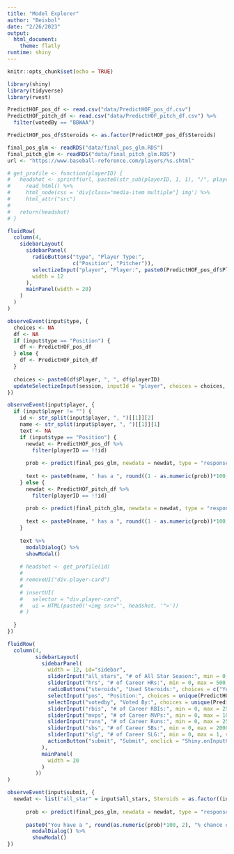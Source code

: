 ```yaml
---
title: "Model Explorer"
author: "Beisbol"
date: "2/26/2023"
output: 
  html_document:
    theme: flatly
runtime: shiny
---
```


```r
knitr::opts_chunk$set(echo = TRUE)

library(shiny)
library(tidyverse)
library(rvest)

PredictHOF_pos_df <- read.csv("data/PredictHOF_pos_df.csv")
PredictHOF_pitch_df <- read.csv("data/PredictHOF_pitch_df.csv") %>%
  filter(votedBy == "BBWAA")

PredictHOF_pos_df$Steroids <- as.factor(PredictHOF_pos_df$Steroids)

final_pos_glm <- readRDS("data/final_pos_glm.RDS")
final_pitch_glm <- readRDS("data/final_pitch_glm.RDS")
url <- "https://www.baseball-reference.com/players/%s.shtml"

# get_profile <- function(playerID) {
#   headshot <- sprintf(url, paste0(str_sub(playerID, 1, 1), "/", playerID)) %>% 
#     read_html() %>% 
#     html_node(css = 'div[class="media-item multiple"] img') %>% 
#     html_attr("src")
#   
#   return(headshot)
# }
```

```r
fluidRow(
  column(4,
    sidebarLayout(
      sidebarPanel(
        radioButtons("type", "Player Type:", 
                     c("Position", "Pitcher")),
        selectizeInput("player", "Player:", paste0(PredictHOF_pos_df$Player, ", ", PredictHOF_pos_df$playerID), selected = character(0)),
        width = 12
      ),
      mainPanel(width = 20)
    )
  )
)

observeEvent(input$type, {
  choices <- NA
  df <- NA
  if (input$type == "Position") {
    df <- PredictHOF_pos_df 
  } else {
    df <- PredictHOF_pitch_df 
  }
  
  choices <- paste0(df$Player, ", ", df$playerID)
  updateSelectizeInput(session, inputId = "player", choices = choices, selected = character(0))
})

observeEvent(input$player, {
  if (input$player != "") {
    id <- str_split(input$player, ", ")[[1]][2]
    name <- str_split(input$player, ", ")[[1]][1]
    text <- NA
    if (input$type == "Position") {
      newdat <- PredictHOF_pos_df %>%
        filter(playerID == !!id)
        
      prob <- predict(final_pos_glm, newdata = newdat, type = "response")
      
      text <- paste0(name, " has a ", round((1 - as.numeric(prob))*100, 2), "% chance of making it to the HoF")
    } else {
      newdat <- PredictHOF_pitch_df %>%
        filter(playerID == !!id)
      
      prob <- predict(final_pitch_glm, newdata = newdat, type = "response")
      
      text <- paste0(name, " has a ", round((1 - as.numeric(prob))*100, 2), "% chance of making it to the HoF")
    }
    
    text %>% 
      modalDialog() %>% 
      showModal()
    
    # headshot <- get_profile(id)
    # 
    # removeUI("div.player-card")
    # 
    # insertUI(
    #   selector = "div.player-card",
    #   ui = HTML(paste0('<img src="', headshot, '">'))
    # )
    
  }
})
```

```r
fluidRow(
  column(4,
         sidebarLayout(
           sidebarPanel(
             width = 12, id="sidebar",
             sliderInput("all_stars", "# of All Star Season:", min = 0, max = 30, value = 5),
             sliderInput("hrs", "# of Career HRs:", min = 0, max = 500, value = 150),
             radioButtons("steroids", "Used Steroids:", choices = c("Yes", "No")),
             selectInput("pos", "Position:", choices = unique(PredictHOF_pos_df$Pos)),
             selectInput("votedby", "Voted By:", choices = unique(PredictHOF_pos_df$votedBy)),
             sliderInput("rbis", "# of Career RBIs:", min = 0, max = 2500, value = 300),
             sliderInput("mvps", "# of Career MVPs:", min = 0, max = 10, value = 2),
             sliderInput("runs", "# of Career Runs:", min = 0, max = 2500, value = 300),
             sliderInput("sbs", "# of Career SBs:", min = 0, max = 2000, value = 500),
             sliderInput("slg", "# of Career SLG:", min = 0, max = 1, value = 0.5),
             actionButton("submit", "Submit", onclick = "Shiny.onInputChange('myclick', submit)")
           ),
           mainPanel(
             width = 20
           )
         ))
)

observeEvent(input$submit, {
  newdat <- list("all_star" = input$all_stars, Steroids = as.factor((input$steroids == "Yes")*1), "HR" = input$hrs, "Pos" = input$pos, "votedBy" = input$votedby, "RBI" = input$rbis, "most_valuable_player" = input$mvps, "R" = input$runs, "SLG" = input$slg, "SB" = input$sbs)
  
      prob <- predict(final_pos_glm, newdata = newdat, type = "response")
      
      paste0("You have a ", round(as.numeric(prob)*100, 2), "% chance of making it to the HoF") %>% 
        modalDialog() %>% 
        showModal()
})
```

